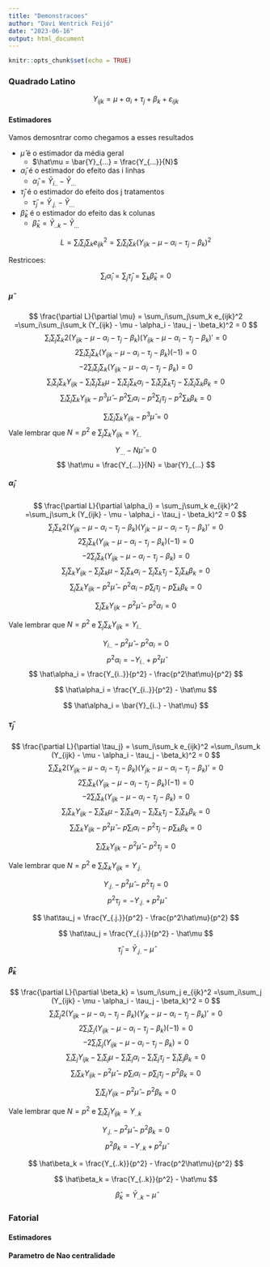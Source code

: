 ```yaml
---
title: "Demonstracoes"
author: "Davi Wentrick Feijó"
date: "2023-06-16"
output: html_document
---
```


```r
knitr::opts_chunk$set(echo = TRUE)
```

### Quadrado Latino

$$
Y_{ijk} = \mu + \alpha_i + \tau_j + \beta_k + \varepsilon_{ijk}
$$

#### Estimadores

Vamos demosntrar como chegamos a esses resultados

* $\hat\mu$ é o estimador da média geral
  + $\hat\mu = \bar{Y}_{...} = \frac{Y_{...}}{N}$
* $\hat\alpha_i$ é o estimador do efeito das i linhas 
  + $\hat\alpha_i = \bar{Y}_{i..} - \bar{Y}_{...}$
* $\hat\tau_j$ é o estimador do efeito dos j tratamentos
  + $\hat\tau_j = \bar{Y}_{.j.} - \bar{Y}_{...}$
* $\hat\beta_k$ é o estimador do efeito das k colunas
  + $\hat\beta_k = \bar{Y}_{..k} - \bar{Y}_{...}$

$$
L =  \sum_i\sum_j\sum_k e_{ijk}^2 =\sum_i\sum_j\sum_k (Y_{ijk} - \mu - \alpha_i - \tau_j - \beta_k)^2
$$

Restricoes:

$$
\sum_i\hat\alpha_i = \sum_j\hat\tau_j = \sum_k \hat\beta_k = 0
$$

##### $\hat\mu$

$$
\frac{\partial L}{\partial \mu} = \sum_i\sum_j\sum_k e_{ijk}^2 =\sum_i\sum_j\sum_k (Y_{ijk} - \mu - \alpha_i - \tau_j - \beta_k)^2 = 0
$$
$$
\sum_i\sum_j\sum_k 2(Y_{ijk} - \mu - \alpha_i - \tau_j - \beta_k) (Y_{ijk} - \mu - \alpha_i - \tau_j - \beta_k)' = 0
$$
$$
2\sum_i\sum_j\sum_k (Y_{ijk} - \mu - \alpha_i - \tau_j - \beta_k) (-1) = 0
$$
$$
-2\sum_i\sum_j\sum_k (Y_{ijk} - \mu - \alpha_i - \tau_j - \beta_k) = 0
$$
$$
 \sum_i\sum_j\sum_k Y_{ijk} - \sum_i\sum_j\sum_k \mu - \sum_i\sum_j\sum_k \alpha_i - \sum_i\sum_j\sum_k \tau_j - \sum_i\sum_j\sum_k \beta_k = 0
$$
$$
 \sum_i\sum_j\sum_k Y_{ijk} - p^3 \hat\mu - p^2 \sum_i\alpha_i - p^2\sum_j \tau_j - p^2\sum_k \beta_k = 0
$$

$$
 \sum_i\sum_j\sum_k Y_{ijk} - p^3 \hat\mu = 0
$$
Vale lembrar que $N = p^2$ e $\sum_j\sum_k Y_{ijk} = Y_{i..}$

$$
 Y_{...} - N \hat\mu = 0 
$$
$$
 \hat\mu = \frac{Y_{...}}{N} = \bar{Y}_{...}
$$

##### $\hat\alpha_i$

$$
\frac{\partial L}{\partial \alpha_i} = \sum_j\sum_k e_{ijk}^2 =\sum_j\sum_k (Y_{ijk} - \mu - \alpha_i - \tau_j - \beta_k)^2 = 0
$$
$$
\sum_j\sum_k 2(Y_{ijk} - \mu - \alpha_i - \tau_j - \beta_k) (Y_{jk} - \mu - \alpha_i - \tau_j - \beta_k)' = 0
$$
$$
2\sum_j\sum_k (Y_{ijk} - \mu - \alpha_i - \tau_j - \beta_k) (-1) = 0
$$
$$
-2\sum_j\sum_k (Y_{ijk} - \mu - \alpha_i - \tau_j - \beta_k) = 0
$$
$$
 \sum_j\sum_k Y_{ijk} - \sum_j\sum_k \mu - \sum_j\sum_k \alpha_i - \sum_j\sum_k \tau_j - \sum_j\sum_k \beta_k = 0
$$
$$
\sum_j\sum_k Y_{ijk} - p^2 \hat\mu - p^2 \alpha_i - p \sum_j \tau_j - p \sum_k \beta_k = 0
$$

$$
\sum_j\sum_k Y_{ijk} - p^2 \hat\mu - p^2 \alpha_i = 0
$$

Vale lembrar que $N = p^2$ e $\sum_j\sum_k Y_{ijk} = Y_{i..}$

$$
Y_{i..} - p^2 \hat\mu - p^2 \alpha_i = 0
$$
$$
 p^2 \alpha_i = - Y_{i..} + p^2 \hat\mu 
$$
$$
\hat\alpha_i = \frac{Y_{i..}}{p^2} - \frac{p^2\hat\mu}{p^2}
$$


$$
\hat\alpha_i = \frac{Y_{i..}}{p^2} - \hat\mu
$$

$$
\hat\alpha_i = \bar{Y}_{i..} - \hat\mu}
$$

##### $\hat\tau_j$

$$
\frac{\partial L}{\partial \tau_j} = \sum_i\sum_k e_{ijk}^2 =\sum_i\sum_k (Y_{ijk} - \mu - \alpha_i - \tau_j - \beta_k)^2 = 0
$$
$$
\sum_i\sum_k 2(Y_{ijk} - \mu - \alpha_i - \tau_j - \beta_k) (Y_{jk} - \mu - \alpha_i - \tau_j - \beta_k)' = 0
$$
$$
2\sum_i\sum_k (Y_{ijk} - \mu - \alpha_i - \tau_j - \beta_k) (-1) = 0
$$
$$
-2\sum_i\sum_k (Y_{ijk} - \mu - \alpha_i - \tau_j - \beta_k) = 0
$$
$$
 \sum_i\sum_k Y_{ijk} - \sum_i\sum_k \mu - \sum_i\sum_k \alpha_i - \sum_i\sum_k \tau_j - \sum_i\sum_k \beta_k = 0
$$
$$
\sum_i\sum_k Y_{ijk} - p^2 \hat\mu - p \sum_i\alpha_i - p^2 \tau_j - p \sum_k \beta_k = 0
$$

$$
\sum_i\sum_k Y_{ijk} - p^2 \hat\mu  - p^2 \tau_j  = 0
$$

Vale lembrar que $N = p^2$ e $\sum_i\sum_k Y_{ijk} = Y_{.j.}$

$$
Y_{.j.} - p^2 \hat\mu - p^2 \tau_j = 0
$$
$$
 p^2 \tau_j = - Y_{.j.} + p^2 \hat\mu 
$$

$$
\hat\tau_j = \frac{Y_{.j.}}{p^2} - \frac{p^2\hat\mu}{p^2}
$$


$$
\hat\tau_j = \frac{Y_{.j.}}{p^2} - \hat\mu
$$

$$
\hat\tau_j = \bar{Y}_{.j.} - \hat\mu
$$


##### $\hat\beta_k$

$$
\frac{\partial L}{\partial \beta_k} = \sum_i\sum_j e_{ijk}^2 =\sum_i\sum_j (Y_{ijk} - \mu - \alpha_i - \tau_j - \beta_k)^2 = 0
$$
$$
\sum_i\sum_j 2(Y_{ijk} - \mu - \alpha_i - \tau_j - \beta_k) (Y_{jk} - \mu - \alpha_i - \tau_j - \beta_k)' = 0
$$
$$
2\sum_i\sum_j (Y_{ijk} - \mu - \alpha_i - \tau_j - \beta_k) (-1) = 0
$$
$$
-2\sum_i\sum_j (Y_{ijk} - \mu - \alpha_i - \tau_j - \beta_k) = 0
$$
$$
 \sum_i\sum_j Y_{ijk} - \sum_i\sum_j \mu - \sum_i\sum_j \alpha_i - \sum_i\sum_j \tau_j - \sum_i\sum_j \beta_k = 0
$$
$$
\sum_i\sum_k Y_{ijk} - p^2 \hat\mu - p \sum_i\alpha_i - p \sum_j \tau_j -  p^2\beta_k = 0
$$

$$
\sum_i\sum_j Y_{ijk} - p^2 \hat\mu  - p^2\beta_k  = 0
$$

Vale lembrar que $N = p^2$ e $\sum_i\sum_j Y_{ijk} = Y_{..k}$

$$
Y_{.j.} - p^2 \hat\mu - p^2\beta_k = 0
$$
$$
p^2\beta_k = - Y_{..k} + p^2 \hat\mu 
$$

$$
\hat\beta_k = \frac{Y_{..k}}{p^2} - \frac{p^2\hat\mu}{p^2}
$$


$$
\hat\beta_k = \frac{Y_{..k}}{p^2} - \hat\mu
$$

$$
\hat\beta_k = \bar{Y}_{..k} - \hat\mu
$$

### Fatorial

#### Estimadores

#### Parametro de Nao centralidade